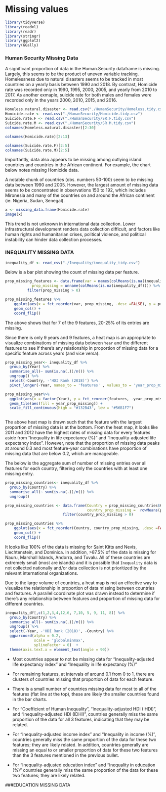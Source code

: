 # Missing values

```r
library(tidyverse)
library(readxl)
library(readr)
library(stringr)
library(ggplot2)
library(GGally)
```

### Human Security Missing Data

A significant proportion of data in the Human.Security dataframe is missing.
Largely, this seems to be the product of uneven variable tracking.  Homelessness
due to natural disasters seems to be tracked in most countries on a yearly
basis between 1990 and 2018.  By contrast, Homicide rate was recorded only in 
1990, 1995, 2000, 2005, and yearly from 2010 to 2017.  As another exmaple, 
suicide rate for both males and females were recorded only in the years 2000, 
2010, 2015, and 2016.

```r
Homeless.natural.disaster <- read.csv("./HumanSecurity/Homeless.tidy.csv")
Homicide.rate <- read.csv("./HumanSecurity/Homicide.tidy.csv")
Suicide.rate.F <- read.csv("./HumanSecurity/SR.F.tidy.csv")
Suicide.rate.M <- read.csv("./HumanSecurity/SR.M.tidy.csv")
colnames(Homeless.natural.disaster)[2:30]
```
```r
colnames(Homicide.rate)[2:13]
```
```r
colnames(Suicide.rate.F)[2:5]
colnames(Suicide.rate.M)[2:5]
```


Importantly, data also appears to be missing among outlying island countries and
countries in the African continent.  For example, the chart below notes missing 
Homicide data.

A notable chunk of countries (obs. numbers 50-100) seem to be missing data
between 1990 and 2005.  However, the largest amount of missing data seems to 
be concentrated in observations 150 to 192, which includes Mironesia and many of
the countries on and around the African continent (ie. Nigeria, Sudan, Senegal).


```r
x <- missing_data.frame(Homicide.rate)
image(x)
```

This trend is not unknown in international data collection.  Lower 
infrastructural development renders data collection difficult, and factors like 
human rights and humanitarian crises, political violence, and political 
instability can hinder data collection processes. 




### INEQUALITY MISSING DATA


```r
inequality_df <- read_csv("./Inequality/inequality_tidy.csv")
```

Below is a bar plot showing the count of missing data per feature.

```r
prop_missing_features <- data.frame(var = names(colMeans(is.na(inequality_df))), 
            prop_missing = unname(colMeans(is.na(inequality_df)))) %>%
          filter(prop_missing > 0)  

prop_missing_features %>%
    ggplot(aes(x = fct_reorder(var, prop_missing, .desc =FALSE), y = prop_missing)) +
    geom_col() +
    coord_flip()
```


The above shows that for 7 of the 9 features, 20-25% of its entries are missing.

Since there is only 9 years and 9 features, a heat map is an appropriate to visualize combinations of missing data between `Year` and the different features to see if there's any relationship in proportion of missing data for a specific feature across years (and vice versa). 

```r

prop_missing_year<- inequality_df %>% 
  group_by(Year) %>% 
  summarise_all(~ sum(is.na(.))/n()) %>%
  ungroup() %>% 
  select(-Country, -'HDI Rank (2018)') %>% 
  pivot_longer(-Year, names_to = 'features' , values_to = 'year_prop_missing') 

prop_missing_year%>%
  ggplot(aes(x = factor(Year), y = fct_reorder(features, -year_prop_missing, mean))) +
  geom_tile(aes(fill = year_prop_missing)) +
  scale_fill_continuous(high = "#132B43", low = "#56B1F7")
  
```


The above heat map is drawn such that the feature with the largest proportion of missing data is at the bottom. From the heat map, it looks like 2011 and 2012 have the highest rates of missing data for every features aside from "Inequality in life expectancy (%)" and "Inequality-adjusted life expectancy index". However, note that the proportion of missing data peaks at around 0.3 and most feature-year combinations have proportion of missing data that are below 0.2, which are manageable.  

The below is the aggregate sum of number of missing entries over all features for each country, filtering only the countries with at least one missing entry.  

```r

prop_missing_countries<- inequality_df %>% 
  group_by(Country) %>% 
  summarise_all(~ sum(is.na(.))/n()) %>%
  ungroup()

prop_missing_countries <- data.frame(Country = prop_missing_countries$Country, 
                                     country_prop_missing =  rowMeans(prop_missing_countries[,4:12])) %>% 
                          filter(country_prop_missing > 0) 

prop_missing_countries %>% 
    ggplot(aes(x = fct_reorder(Country, country_prop_missing, .desc =FALSE), y = country_prop_missing)) +
    geom_col() +
    coord_flip()
```


It looks like 100% of the data is missing for Saint Kitts and Nevis, Liechtenstein, and Dominica. In addition, >87.5% of the data is missing for Nauru, Marshall Islands, Andorra, and Tuvalu. All of these countries are extremely small (most are islands) and it is possible that `Inequality` data is not collected nationally and/or data collection is not prioritized by the relevant international organizations.  


Due to the large volume of countries, a heat map is not an effective way to visualize the relationship in proportion of data missing between countries and features. A parallel coordinate plot was drawn instead to determine if there's any relationship between features and proportion of missing data for different countries.

```r

inequality_df[,c(1,2,3,4,12,6, 7,10, 5, 9, 11, 8)] %>% 
  group_by(Country) %>% 
  summarise_all(~ sum(is.na(.))/n()) %>%
  ungroup() %>% 
  select(-Year, -'HDI Rank (2018)', -Country) %>%
  ggparcoord(alpha = 0.2,
             scale = 'globalminmax',
             splineFactor = 0)  +
  theme(axis.text.x = element_text(angle = 90))

```


* Most countries appear to not be missing data for "Inequality-adjusted life expectancy index" and "Inequality in life expectancy (%)"  

* For remaining features, at intervals of around 0.1 from 0 to 1, there are clusters of countries missing that proportion of data for each feature. 

* There is a small number of countries missing data for most to all of the features (flat line at the top), these are likely the smaller countries found in the bar charts.

* For "Coefficient of Human Inequality", "Inequality-adjusted HDI (IHDI)", and "Inequality-adjusted HDI (IDHI)", countries generally miss the same proportion of the data for all 3 features, indicating that they may be related. 

* For "Inequality-adjusted income index" and "Inequality in income (%)", countries generally miss the same proportion of the data for these two features; they are likely related. In addition, countries generally are missing an equal to or smaller proportion of data for these two features than the 3 features mentioned in the previous bullet. 

* For "Inequality-adjusted education index" and "Inequality in education (%)" countries generally miss the same proportion of the data for these two features; they are likely related.



###EDUCATION MISSING DATA

